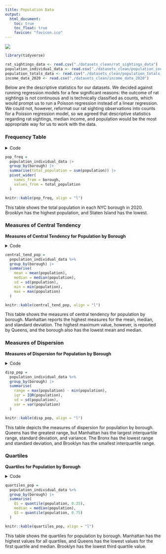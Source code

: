 ```yaml
---
title: Population Data
output: 
  html_document:
    toc: true
    toc_float: true
    favicon: "favicon.ico"
---
```


![](https://giecdn.blob.core.windows.net/fileuploads/publications/18/issues/103267/articles/images/nyc-rat_fmt.png)

```r
library(tidyverse)

rat_sightings_data <- read.csv("./datasets_clean/rat_sightings_data")
population_individual_data <- read.csv("./datasets_clean/population_individual_data")
population_totals_data <- read.csv("./datasets_clean/population_totals_data")
income_data_2020 <- read.csv("./datasets_clean/income_data_2020")
```

Below are the descriptive statistics for our datasets. We decided against running regression models for a few significant reasons: the outcome of rat sightings is not continuous and is technically classified as counts, which would prompt us to run a Poisson regression instead of a linear regression. We could not, however, reformat our rat sighting observations into counts for a Poisson regression model, so we agreed that descriptive statistics regarding rat sightings, median income, and population would be the most appropriate way for us to work with the data.

### Frequency Table

<details>
  <summary>Code</summary>
```r
pop_freq =
  population_individual_data |> 
  group_by(borough) |> 
  summarise(total_population = sum(population)) |> 
  pivot_wider(
    names_from = borough,
    values_from = total_population
  )

knitr::kable(pop_freq, align = "l")
```
</details>

```r
pop_freq =
  population_individual_data |> 
  group_by(borough) |> 
  summarise(total_population = sum(population)) |> 
  pivot_wider(
    names_from = borough,
    values_from = total_population
  )

knitr::kable(pop_freq, align = "l")
```

This table shows the total population in each NYC borough in 2020. Brooklyn has the highest population, and Staten Island has the lowest.

### Measures of Central Tendency

**Measures of Central Tendency for Population by Borough**

<details>
  <summary>Code</summary>
```r
central_tend_pop = 
  population_individual_data %>% 
  group_by(borough) |> 
  summarise(
    mean = mean(population),
    median = median(population),
    sd = sd(population),
    min = min(population),
    max = max(population)
  )

knitr::kable(central_tend_pop, align = "l")
```
</details>

```r
central_tend_pop = 
  population_individual_data %>% 
  group_by(borough) |> 
  summarise(
    mean = mean(population),
    median = median(population),
    sd = sd(population),
    min = min(population),
    max = max(population)
  )

knitr::kable(central_tend_pop, align = "l")
```

This table shows the measures of central tendency for population by borough. Manhattan reports the highest measures for the mean, median, and standard deviation. The highest maximum value, however, is reported by Queens, and the borough also has the lowest mean and median.

### Measures of Dispersion

**Measures of Dispersion for Population by Borough**

<details>
  <summary>Code</summary>
```r
disp_pop = 
  population_individual_data %>%
  group_by(borough) |> 
  summarise(
    range = max(population) - min(population),
    iqr = IQR(population),
    sd = sd(population),
    var = var(population)
  )

knitr::kable(disp_pop, align = "l")
```
</details>

```r
disp_pop = 
  population_individual_data %>%
  group_by(borough) |> 
  summarise(
    range = max(population) - min(population),
    iqr = IQR(population),
    sd = sd(population),
    var = var(population)
  )

knitr::kable(disp_pop, align = "l")
```

This table depicts the measures of dispersion for population by borough. Queens has the greatest range, but Manhattan has the largest interquartile range, standard deviation, and variance. The Bronx has the lowest range and standard deviation, and Brooklyn has the smallest interquartile range.

### Quartiles

**Quartiles for Population by Borough** 

<details>
  <summary>Code</summary>
```r
quartiles_pop = 
  population_individual_data %>%
  group_by(borough) |> 
  summarise(
    Q1 = quantile(population, 0.25),
    median = median(population),
    Q3 = quantile(population, 0.75)
  )

knitr::kable(quartiles_pop, align = "l")
```
</details>

```r
quartiles_pop = 
  population_individual_data %>%
  group_by(borough) |> 
  summarise(
    Q1 = quantile(population, 0.25),
    median = median(population),
    Q3 = quantile(population, 0.75)
  )

knitr::kable(quartiles_pop, align = "l")
```

This table shows the quartiles for population by borough. Manhattan has the highest values for all quartiles, and Queens has the lowest values for the first quartile and median. Brooklyn has the lowest third quartile value.
